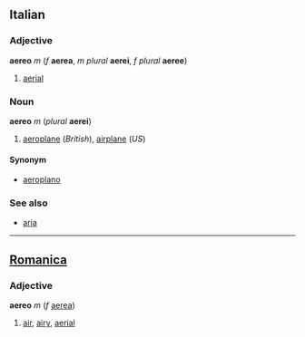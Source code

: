 ==Italian==
===Adjective===
'''aereo''' ''m'' (''f'' '''aerea''', ''m plural'' '''aerei''', ''f plural'' '''aeree''')

#[[aerial]]

===Noun===
'''aereo''' ''m'' (''plural'' '''aerei''')

#[[aeroplane]] (''British''), [[airplane]] (''US'')

====Synonym====
*[[aeroplano]]

===See also===
*[[aria]]

----
==[[Romanica]]==
===Adjective===
'''aereo''' ''m'' (''f'' [[aerea]])

#[[air]], [[airy]], [[aerial]]